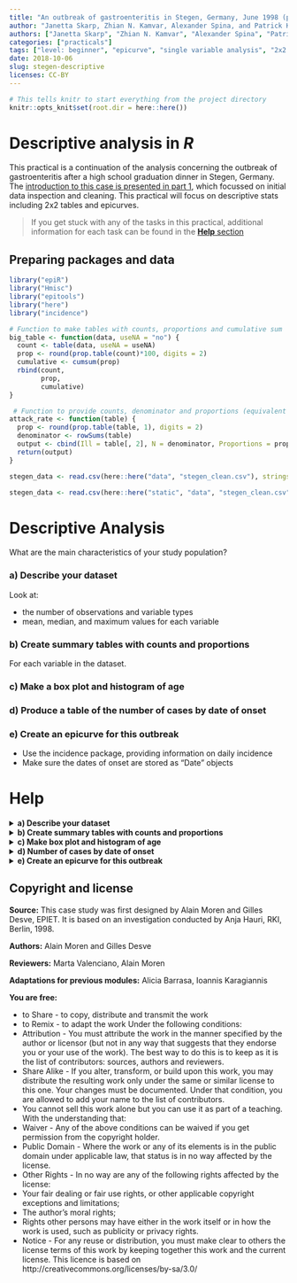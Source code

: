 ```yaml
---
title: "An outbreak of gastroenteritis in Stegen, Germany, June 1998 (part 2)"
author: "Janetta Skarp, Zhian N. Kamvar, Alexander Spina, and Patrick Keating"
authors: ["Janetta Skarp", "Zhian N. Kamvar", "Alexander Spina", "Patrick Keating"]
categories: ["practicals"]
tags: ["level: beginner", "epicurve", "single variable analysis", "2x2 tables", "reproducible research", "gastroenteritis"]
date: 2018-10-06
slug: stegen-descriptive
licenses: CC-BY
---
```


```r
# This tells knitr to start everything from the project directory
knitr::opts_knit$set(root.dir = here::here())
```

# Descriptive analysis in *R*

This practical is a continuation of the analysis concerning the outbreak of gastroenteritis after a high school graduation dinner in Stegen, Germany. The [introduction to this case is presented in part 1](./stegen-introduction.html), which focussed on initial data inspection and cleaning. This practical will focus on descriptive stats including 2x2 tables and epicurves.

> If you get stuck with any of the tasks in this practical, additional information for each task can be found in the [**Help** section](#help) 

## Preparing packages and data

```r
library("epiR")
library("Hmisc")
library("epitools")
library("here")
library("incidence")
```

```r
# Function to make tables with counts, proportions and cumulative sum
big_table <- function(data, useNA = "no") {
  count <- table(data, useNA = useNA)
  prop <- round(prop.table(count)*100, digits = 2)
  cumulative <- cumsum(prop)
  rbind(count,
        prop,
        cumulative) 
}

 # Function to provide counts, denominator and proportions (equivalent of attack rate)
attack_rate <- function(table) {
  prop <- round(prop.table(table, 1), digits = 2)
  denominator <- rowSums(table) 
  output <- cbind(Ill = table[, 2], N = denominator, Proportions = prop[, 2])
  return(output)
}
```

```r
stegen_data <- read.csv(here::here("data", "stegen_clean.csv"), stringsAsFactors = FALSE)
```

```r
stegen_data <- read.csv(here::here("static", "data", "stegen_clean.csv"), stringsAsFactors = FALSE)
```

# Descriptive Analysis

What are the main characteristics of your study population?

### a) Describe your dataset
Look at: 

* the number of observations and variable types
* mean, median, and maximum values for each variable

### b) Create summary tables with counts and proportions
For each variable in the dataset.

### c) Make a box plot and histogram of age

### d) Produce a table of the number of cases by date of onset

### e) Create an epicurve for this outbreak

* Use the incidence package, providing information on daily incidence
* Make sure the dates of onset are stored as "Date" objects

# Help

<details style='display: inline;'>
<summary> <b> a) Describe your dataset </b> </summary>

You can view the structure of your data set using the following commands:

```r
# str provides an overview of the number of observations and variable types
str(stegen_data)

# summary provides mean, median and max values of your variables
summary(stegen_data)

# describe (from Hmisc package) provides no. of observations, missing values, unique levels of each variable
Hmisc::describe(stegen_data) 
```


"Summary" and "describe" can be applied to:  

* the whole dataset
* specific variables of interest  

In the example below we look at sex, age and pork in the **stegen_data** dataset. You can examine a variable within a dataset using the '`$`' sign followed by the variable name. 


```r
# table will give a very basic frequency table (counts), 
table(stegen_data$sex)

# summary gives the mean, median and max values of the specified variable
summary(stegen_data$age)

# describe gives the number of data points, missing values and number of categories
describe(stegen_data$pork)

```

</details>

<details style='display: inline;'>
<summary> <b> b) Create summary tables with counts and proportions </b> </summary>

We can create individual tables for each variable with the following steps:

```r
# Assign the counts of stegen_data$sex to the object "sex"
sex <- table(stegen_data$sex)

# Assign the proportion of stegen_data$sex to the object "prop" and round the values to 2 decimal places
prop <- round(prop.table(sex)*100, digits = 2)

# Assign the cumulative sum of stegen_data$sex to the object "cumul"
cumul <- cumsum(prop)

# Append/row bind the results of the three objects together and assign to the object table1
table1 <- rbind(sex,prop,cumul)
```

```r
table1
```

We could also use the big_table function (on page 2), which does all of the above steps in one line.

```r
big_table(stegen_data$sex)

big_table(stegen_data$beer)
```

We could use lapply to apply `big_table()` to each of our variables.

```r
# List the variables of interest and use c() to combine the elements into a vector
vars <- c("ill", "tira", "beer", "pork", "salmon")

lapply(stegen_data[, vars, drop = FALSE], FUN = big_table)
```

</details>

<details style='display: inline;'>
<summary> <b> c) Make box plot and histogram of age </b> </summary>

You can use the following to examine the age distribution among people who attended the party, as well as only those and who fell ill. 

```r
# Boxplot of the age of all who attended the party
boxplot(stegen_data$age)
```


```r
# Histogram of the ages of those who attended the party and who fell ill

# Here we use the hist function to plot the age of cases only (ill == 1)
# You will see that RStudio creates a jpeg file in your working directory with the above path and filename.
age_hist_all <- hist(stegen_data$age[stegen_data$ill == 1],
                     xlab = "Age",
                     ylab = "No. of cases",
                     main = "Histogram of the ages of cases")
```

```r
age_hist_all <- hist(stegen_data$age[stegen_data$ill == 1],
                     xlab = "Age",
                     ylab = "No. of cases",
                     main = "Histogram of the ages of cases")

```

If we believe that there are two identifiable age groups, then we can create a new age group variable using **one** of the following approaches:

```r
# by using ifelse (similar to Excel if statements)
stegen_data$agegroup <- ifelse(stegen_data$age >= 30, 1, 0)
```
```r
# Two alternative approaches
# The below are particularly useful when you want to create more than 2 categories
# by using cut
stegen_data$agegroup <- cut(stegen_data$age, c(0, 30, 150), labels = FALSE) - 1
# by using findInterval
stegen_data$agegroup <- findInterval(stegen_data$age, c(30, 150))
```

</details>

<details style='display: inline;'>
<summary> <b> d) Number of cases by date of onset </b> </summary>

You can produce summary tables by person and time (no place variable provided) using the big_table function.

```r
# Table 1: Descriptive epidemiology: Study population by sex
big_table(stegen_data$sex)

# Table 2: Descriptive epidemiology: Study population by age group
# useNA ="always" here allows you to see the proportion of NAs for this variable
big_table(stegen_data$agegroup, useNA = "always")

summary(stegen_data$age)

# Table 3: Descriptive epidemiology: Attack rate
big_table(stegen_data$ill)

# Table 4: Descriptive epidemiology: Cases by date of onset of illness
big_table(stegen_data$dateonset)
```

</details>

<details style='display: inline;'>
<summary> <b> e) Create an epicurve for this outbreak </b> </summary>

```r
# Make sure the dates are "Date" objects
stegen_data$dateonset <- as.Date(stegen_data$dateonset)

# Create the epicurve
stegen_incidence <- incidence::incidence(stegen_data$dateonset, interval = 1)
plot(stegen_incidence)
```

</details>

## Copyright and license

**Source:**
This case study was first designed by Alain Moren and Gilles Desve, EPIET. It is based on an investigation conducted by Anja Hauri, RKI, Berlin, 1998.

**Authors:**
Alain Moren and Gilles Desve

**Reviewers:**
Marta Valenciano, Alain Moren

**Adaptations for previous modules:**
Alicia Barrasa, Ioannis Karagiannis

**You are free:**

+ to Share - to copy, distribute and transmit the work
+ to Remix - to adapt the work
Under the following conditions:
+ Attribution - You must attribute the work in the manner specified by the author or licensor (but not in any way that suggests that they endorse you or your use of the work). The best way to do this is to keep as it is the list of contributors: sources, authors and reviewers.
+ Share Alike - If you alter, transform, or build upon this work, you may distribute the resulting work only under the same or similar license to this one. Your changes must be documented. Under that condition, you are allowed to add your name to the list of contributors.
+ You cannot sell this work alone but you can use it as part of a teaching.
With the understanding that:
+ Waiver - Any of the above conditions can be waived if you get permission from the copyright holder.
+ Public Domain - Where the work or any of its elements is in the public domain under applicable law, that status is in no way affected by the license.
+ Other Rights - In no way are any of the following rights affected by the license:
+ Your fair dealing or fair use rights, or other applicable copyright exceptions and limitations;
+ The author's moral rights;
+ Rights other persons may have either in the work itself or in how the work is used, such as publicity or privacy rights.
+ Notice - For any reuse or distribution, you must make clear to others the license terms of this work by keeping together this work and the current license.
This licence is based on http://creativecommons.org/licenses/by-sa/3.0/
